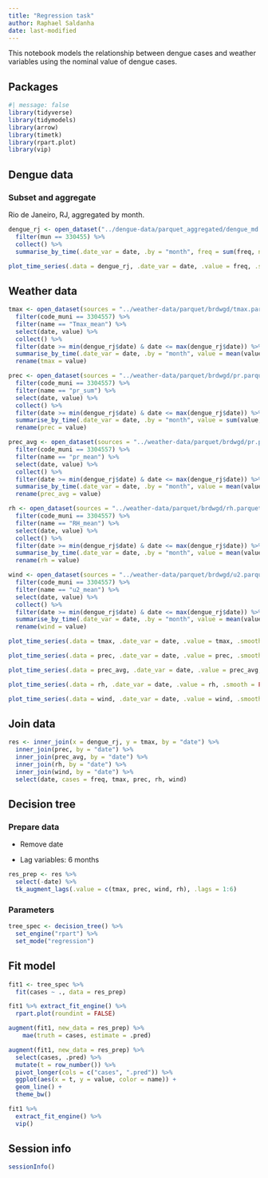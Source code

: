 ```yaml
---
title: "Regression task"
author: Raphael Saldanha
date: last-modified
---
```


This notebook models the relationship between dengue cases and weather variables using the nominal value of dengue cases.

## Packages

```r
#| message: false
library(tidyverse)
library(tidymodels)
library(arrow)
library(timetk)
library(rpart.plot)
library(vip)
```

## Dengue data

### Subset and aggregate

Rio de Janeiro, RJ, aggregated by month.

```r
dengue_rj <- open_dataset("../dengue-data/parquet_aggregated/dengue_md.parquet") %>%
  filter(mun == 330455) %>%
  collect() %>%
  summarise_by_time(.date_var = date, .by = "month", freq = sum(freq, na.rm = TRUE))
```

```r
plot_time_series(.data = dengue_rj, .date_var = date, .value = freq, .smooth = FALSE, .title = "Dengue, absolute number of cases")
```

## Weather data

```r
tmax <- open_dataset(sources = "../weather-data/parquet/brdwgd/tmax.parquet") %>%
  filter(code_muni == 3304557) %>%
  filter(name == "Tmax_mean") %>%
  select(date, value) %>%
  collect() %>%
  filter(date >= min(dengue_rj$date) & date <= max(dengue_rj$date)) %>%
  summarise_by_time(.date_var = date, .by = "month", value = mean(value, na.rm = TRUE)) %>%
  rename(tmax = value)

prec <- open_dataset(sources = "../weather-data/parquet/brdwgd/pr.parquet") %>%
  filter(code_muni == 3304557) %>%
  filter(name == "pr_sum") %>%
  select(date, value) %>%
  collect() %>%
  filter(date >= min(dengue_rj$date) & date <= max(dengue_rj$date)) %>%
  summarise_by_time(.date_var = date, .by = "month", value = sum(value, na.rm = TRUE)) %>%
  rename(prec = value)

prec_avg <- open_dataset(sources = "../weather-data/parquet/brdwgd/pr.parquet") %>%
  filter(code_muni == 3304557) %>%
  filter(name == "pr_mean") %>%
  select(date, value) %>%
  collect() %>%
  filter(date >= min(dengue_rj$date) & date <= max(dengue_rj$date)) %>%
  summarise_by_time(.date_var = date, .by = "month", value = mean(value, na.rm = TRUE)) %>%
  rename(prec_avg = value)

rh <- open_dataset(sources = "../weather-data/parquet/brdwgd/rh.parquet") %>%
  filter(code_muni == 3304557) %>%
  filter(name == "RH_mean") %>%
  select(date, value) %>%
  collect() %>%
  filter(date >= min(dengue_rj$date) & date <= max(dengue_rj$date)) %>%
  summarise_by_time(.date_var = date, .by = "month", value = mean(value, na.rm = TRUE)) %>%
  rename(rh = value)

wind <- open_dataset(sources = "../weather-data/parquet/brdwgd/u2.parquet") %>%
  filter(code_muni == 3304557) %>%
  filter(name == "u2_mean") %>%
  select(date, value) %>%
  collect() %>%
  filter(date >= min(dengue_rj$date) & date <= max(dengue_rj$date)) %>%
  summarise_by_time(.date_var = date, .by = "month", value = mean(value, na.rm = TRUE)) %>%
  rename(wind = value)
```

```r
plot_time_series(.data = tmax, .date_var = date, .value = tmax, .smooth = FALSE, .title = "Max temp, average")
```

```r
plot_time_series(.data = prec, .date_var = date, .value = prec, .smooth = FALSE, .title = "Precipitation, sum")
```

```r
plot_time_series(.data = prec_avg, .date_var = date, .value = prec_avg, .smooth = FALSE, .title = "Precipitation, average")
```

```r
plot_time_series(.data = rh, .date_var = date, .value = rh, .smooth = FALSE, .title = "Relative humidity, average")
```

```r
plot_time_series(.data = wind, .date_var = date, .value = wind, .smooth = FALSE, .title = "Wind, average")
```

## Join data

```r
res <- inner_join(x = dengue_rj, y = tmax, by = "date") %>%
  inner_join(prec, by = "date") %>%
  inner_join(prec_avg, by = "date") %>%
  inner_join(rh, by = "date") %>%
  inner_join(wind, by = "date") %>%
  select(date, cases = freq, tmax, prec, rh, wind)
```

## Decision tree

### Prepare data

-   Remove date

-   Lag variables: 6 months

```r
res_prep <- res %>%
  select(-date) %>%
  tk_augment_lags(.value = c(tmax, prec, wind, rh), .lags = 1:6)
```

### Parameters

```r
tree_spec <- decision_tree() %>%
  set_engine("rpart") %>%
  set_mode("regression")
```

## Fit model

```r
fit1 <- tree_spec %>%
  fit(cases ~ ., data = res_prep)
```

```r
fit1 %>% extract_fit_engine() %>%
  rpart.plot(roundint = FALSE)
```

```r
augment(fit1, new_data = res_prep) %>%
    mae(truth = cases, estimate = .pred)
```

```r
augment(fit1, new_data = res_prep) %>%
  select(cases, .pred) %>%
  mutate(t = row_number()) %>%
  pivot_longer(cols = c("cases", ".pred")) %>%
  ggplot(aes(x = t, y = value, color = name)) +
  geom_line() +
  theme_bw()
```

```r
fit1 %>% 
  extract_fit_engine() %>% 
  vip()
```

## Session info

```r
sessionInfo()
```
